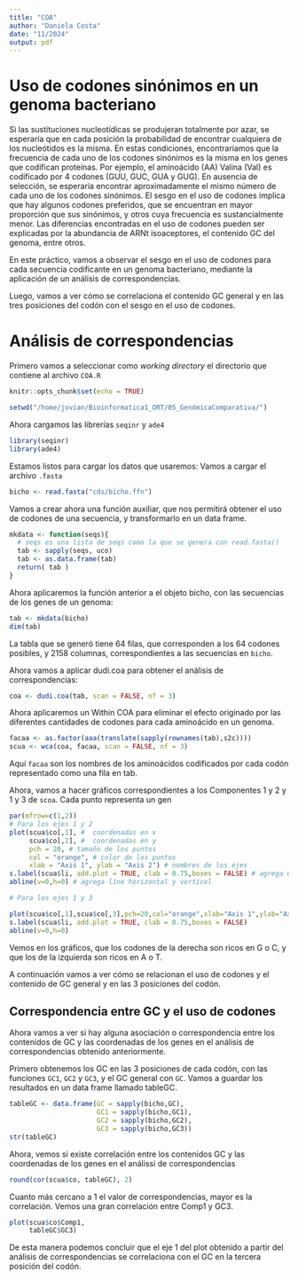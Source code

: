 ```yaml
---
title: "COA"
author: "Daniela Costa"
date: "11/2024"
output: pdf
---
```


# Uso de codones sinónimos en un genoma bacteriano

Si las sustituciones nucleotídicas se produjeran totalmente por azar, se esperaría que en cada posición la probabilidad de encontrar cualquiera de los nucleótidos es la misma. En estas condiciones, encontraríamos que la frecuencia de cada uno de los codones sinónimos es la misma en los genes que codifican proteínas. Por ejemplo, el aminoácido (AA) Valina (Val) es codificado por 4 codones (GUU, GUC, GUA y GUG). En ausencia de selección, se esperaría encontrar aproximadamente el mismo número de cada uno de los codones sinónimos. El sesgo en el uso de codones implica que hay algunos codones preferidos, que se encuentran en mayor proporción que sus sinónimos, y otros cuya frecuencia es sustancialmente menor.
Las diferencias encontradas en el uso de codones pueden ser explicadas por la abundancia de ARNt isoaceptores, el contenido GC del genoma, entre otros. 

En este práctico, vamos a observar el sesgo en el uso de codones para cada secuencia codificante en un genoma bacteriano, mediante la aplicación de un análisis de correspondencias.

Luego, vamos a ver cómo se correlaciona el contenido GC general y en las tres posiciones del codón con el sesgo en el uso de codones.

# Análisis de correspondencias 

Primero vamos a seleccionar como *working directory* el directorio que contiene al archivo `COA.R`

```r
knitr::opts_chunk$set(echo = TRUE)
```


```r
setwd("/home/jovian/Bioinformatica1_ORT/05_GenómicaComparativa/")
```

Ahora cargamos las librerías `seqinr` y `ade4`

```r
library(seqinr)
library(ade4)
```

Estamos listos para cargar los datos que usaremos: Vamos a cargar el archivo `.fasta`

```r
bicho <- read.fasta("cds/bicho.ffn")
```

Vamos a crear ahora una función auxiliar, que nos permitirá obtener el uso de codones de una secuencia, y transformarlo en un data frame.

```r
mkdata <- function(seqs){
  # seqs es una lista de seqs como la que se genera con read.fasta()
  tab <- sapply(seqs, uco)  
  tab <- as.data.frame(tab)
  return( tab )
}
```

Ahora aplicaremos la función anterior a el objeto bicho, con las secuencias de los genes de un genoma:

```r
tab <- mkdata(bicho)
dim(tab)
```

La tabla que se generó tiene 64 filas, que corresponden a los 64 codones posibles, y 2158 columnas, correspondientes a las secuencias en `bicho`.

Ahora vamos a aplicar dudi.coa para obtener el análisis de correspondencias: 

```r
coa <- dudi.coa(tab, scan = FALSE, nf = 3)
```

Ahora aplicaremos un Within COA para eliminar el efecto originado por las diferentes cantidades de codones para cada aminoácido en un genoma.
```r
facaa <- as.factor(aaa(translate(sapply(rownames(tab),s2c))))
scua <- wca(coa, facaa, scan = FALSE, nf = 3)

```

Aquí `facaa` son los nombres de los aminoácidos codificados por cada codón representado como una fila en tab.

Ahora, vamos a hacer gráficos correspondientes a los Componentes 1 y 2  y 1 y 3 de `scoa`.
Cada punto representa un gen 

```r
par(mfrow=c(1,2))
# Para los ejes 1 y 2
plot(scua$co[,1], #  coordenadas en x
     scua$co[,2], #  coordenadas en y
     pch = 20, # tamaño de los puntos
     col = "orange", # color de los puntos
     xlab = "Axis 1", ylab = "Axis 2") # nombres de los ejes
s.label(scua$li, add.plot = TRUE, clab = 0.75,boxes = FALSE) # agrega etiquetas
abline(v=0,h=0) # agrega líne horizontal y verticel

# Para los ejes 1 y 3

plot(scua$co[,1],scua$co[,3],pch=20,col="orange",xlab="Axis 1",ylab="Axis 3")
s.label(scua$li, add.plot = TRUE, clab = 0.75,boxes = FALSE)
abline(v=0,h=0)
```

Vemos en los gráficos, que los codones de la derecha son ricos en G o C, y que los de la izquierda son ricos en A o T.

A continuación vamos a ver cómo se relacionan el uso de codones y el contenido de GC general y en las 3 posiciones del codón.

## Correspondencia entre GC y el uso de codones

Ahora vamos a ver si hay alguna asociación o correspondencia entre los contenidos de GC y las coordenadas de los genes en el análisis de correspondencias obtenido anteriormente.

Primero obtenemos los GC en las 3 posiciones de cada codón, con las funciones `GC1`, `GC2` y `GC3`, y el GC general con `GC`.
Vamos a guardar los resultados en un data frame llamado tableGC.

```r
tableGC <- data.frame(GC = sapply(bicho,GC),
                      GC1 = sapply(bicho,GC1),
                      GC2 = sapply(bicho,GC2),
                      GC3 = sapply(bicho,GC3))
str(tableGC)
```

Ahora, vemos si existe correlación entre los contenidos GC y las coordenadas de los genes en el análissi de correspondencias

```r
round(cor(scua$co, tableGC), 2)
```

Cuanto más cercano a 1 el valor de correspondencias, mayor es la correlación. 
Vemos una gran correlación entre Comp1 y GC3.

```r
plot(scua$co$Comp1,
     tableGC$GC3)
```

De esta manera podemos concluir que el eje 1 del plot obtenido a partir del análisis de correspondencias se correlaciona con el GC en la tercera posición del codón.
